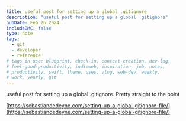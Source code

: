 ```yaml
---
title: useful post for setting up a global .gitignore
description: "useful post for setting up a global .gitignore"
pubDate: Feb 26 2024
includeBMC: false
type: note
tags:
  - git
  - developer
  - reference
# tags in use: blueprint, check-in, content-creation, dev-log,
# feel-good-productivity, indieweb, inspiration, job, notes,
# productivity, swift, theme, uses, vlog, web-dev, weekly,
# work, yearly, git
---
```

useful post for setting up a global .gitignore. Pretty straight to the point

[https://sebastiandedeyne.com/setting-up-a-global-gitignore-file/](https://sebastiandedeyne.com/setting-up-a-global-gitignore-file/)